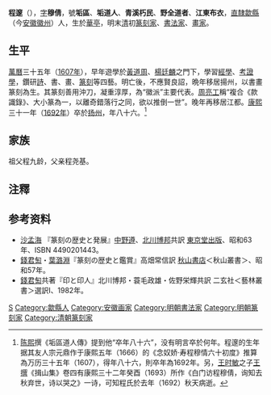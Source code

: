 '''程邃'''（{{bd|1607年||1692年||catIdx=程邃}}），[[表字|字]]'''穆倩'''，號'''垢區'''、'''垢道人'''、'''青溪朽民'''、'''野全道者'''、'''江東布衣'''，[[南直隸|直隸]][[歙縣|歙縣]]（今[[安徽省|安徽]][[徽州區|徽州]]）人，生於[[華亭縣_(唐朝)|華亭]]，明末[[清|清]]初[[篆刻家|篆刻家]]、[[書法家|書法家]]、[[文人畫|畫家]]。

== 生平 ==
[[萬曆|萬曆]]三十五年（[[1607年|1607年]]），早年遊學於[[黃道周|黃道周]]、[[楊廷麟|楊廷麟]]之門下，學習[[經學|經學]]、[[考證學|考證學]]，鑽研[[漢詩|詩]]、書、畫、[[篆刻|篆刻]]等四藝。明亡後，不應賢良詔，晩年移居揚州，以書畫篆刻為生。其篆刻善用沖刀，凝重淳厚，為“徽派”主要代表。[[周亮工|周亮工]]稱“複合《款識錄》、大小篆為一，以離奇錯落行之同，欲以推倒一世”。晚年再移居江都。[[康熙|康熙]]三十一年（[[1692年|1692年]]）卒於[[揚州府|扬州]]，年八十六。<ref>[[陈熙|陈熙]]撰《垢區道人傳》提到他“卒年八十六”，没有明言卒於何年。程邃的生年据其友人宗元鼎作于康熙五年（1666）的《念奴娇·寿程穆情六十初度》推算為万历三十五年（1607），得年八十六，則卒年為1692年。另，[[王时敏|王时敏]]之子[[王撰|王撰]]《揖山集》卷四有康熙三十二年癸酉（1693）所作《白门访程穆倩，询知去秋弃世，诗以哭之》一诗，可知程氏於去年（1692）秋天病逝。</ref>

== 家族 ==
祖父程九龄，父亲程尧基。

== 注釋 ==
{{reflist}}

== 参考资料 ==
*[[沙孟海|沙孟海]] 『篆刻の歴史と発展』[[中野遵|中野遵]]、[[北川博邦|北川博邦]]共訳 [[東京堂出版|東京堂出版]]、昭和63年、ISBN 4490201443。
*[[錢君匋|錢君匋]]・[[葉潞淵|葉潞淵]]『篆刻の歴史と鑑賞』高畑常信訳 [[秋山書店|秋山書店]]＜秋山叢書＞、昭和57年。
*[[錢君匋|錢君匋]]共著『印と印人』北川博邦・蓑毛政雄・佐野栄輝共訳 二玄社＜藝林叢書＞選訳I、1982年。

{{Authority control}}

{{DEFAULTSORT:C}}
[[Category:程姓|S]]
[[Category:歙縣人|Category:歙縣人]]
[[Category:安徽画家|Category:安徽画家]]
[[Category:明朝書法家|Category:明朝書法家]]
[[Category:明朝篆刻家|Category:明朝篆刻家]]
[[Category:清朝篆刻家|Category:清朝篆刻家]]